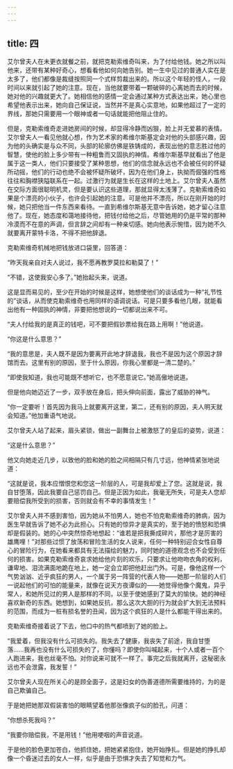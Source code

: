 ```yaml
---
---
---
```

title: 四
---




艾尔曾夫人在未更衣就餐之前，就把克勒索维奇叫来，为了付给他钱。她之所以叫他来，还带有某种好奇心，想看看他如何向她告别。她一生中见过的普通人实在是太多了，他们都像是裁缝按照同一个式样剪裁出来的。所以这个年轻的怪人，一段时间以来就引起了她的注意。现在，当他就要带着一颗破碎的心离她而去的时候，她对他的兴趣就更大了。她相信他的感情一定会通过某种方式表达出来，她心里也希望他表示出来，她向自己保证说，当然并不是真心实意地，如果他超过了一定的界线，那她只需要用一个眼神或者一句话就能把他阻止住的。

但是，克勒索维奇走进她房间的时候，却显得冷静而凶狠，脸上并无爱慕的表情。艾尔曾夫人一看见他就心想，作为艺术家的希维尔斯基定会对他的头部感兴趣，因为他的头确实是与众不同，头部的轮廓仿佛是铁铸成的，表现出他的意志胜过他的智慧，使他的脸上多少带有一种粗鲁而又固执的神情。希维尔斯基早就看出了他是属于这一类人，他们只要接受了某种思想，他们的信念就永远也不会被任何的怀疑所动摇，他们的行动也绝不会被怀疑所破坏，因为在他们身上，执拗而倔强的性格往往和胸襟狭隘联系在一起。过激行为就是生长在这样的土地上。艾尔曾夫人虽然在交际方面很聪明机灵，但是要认识这些道理，那就显得太浅薄了。克勒索维奇如果是个漂亮的小伙子，也许会引起她的注意。可是他并不漂亮，所以在刚开始的时候，她只把他当一件东西来看待。一直到希维尔斯基无意中告诉她，她才留心注意他了。现在，她态度和蔼地接待他，把钱付给他之后，尽管她用的仍是平常的那种冷漠而不在意的声调，但言辞之间却有一种亲切感。她向他表示惋惜，因为她不久就要离开蒙特卡洛，不得不把他辞退。

克勒索维奇机械地把钱放进口袋里，回答道：

“昨天我亲自对夫人说过，我不愿再教罗莫拉和勒莫了！”

“不错，这使我安心多了。”她抬起头来，说道。

这是显而易见的，至少在开始的时候是这样，她想使他们的谈话成为一种“礼节性的”谈话，从而使克勒索维奇也用同样的语调说话。可是只要多看他几眼，就能看出他有一种固执的神情，非要把他想说的一切都说出来不可。

“夫人付给我的是真正的钱吧，可不要把假钞票给我在路上用啊！”他说道。

“你这是什么意思？”

“我的意思是，夫人既不是因为要离开此地才辞退我，我也不是因为这个原因才辞馆而去。这里有别的原因，至于什么原因，你我心里都是一清二楚的。”

“即使我知道，我也可能既不想听它，也不愿意说它。”她高傲地说道。

但是他向她迈近了一步，双手放在身后，把头伸向前面，露出了威胁的神气。

“你一定要听！首先因为我马上就要离开这里，第二，还有别的原因，夫人明天就会知道。”他加重语气地说。

艾尔曾夫人站了起来，眉头紧锁，做出一副舞台上被激怒了的皇后的姿势，说道：

“这是什么意思？”

他又向她走近几步，以致他的脸和她的脸之间相隔只有几寸远，他神情紧张地说道：

“这就是说，我本应憎恨您和您这一阶层的人，可是我却爱上了您。这就是说，我自甘堕落，因此我要自己惩罚自己。但是正因为如此，我毫无所失，可是夫人您却要赔偿我所受到的损害，否则就会有不幸的事情发生！”

艾尔曾夫人并不感到害怕，因为她从不怕男人，她也不怕克勒索维奇的肺病，因为医生早就告诉了她不必为此担心。只有她的惊异才是真实的，至于她的愤怒和恐惧却是假装的。她的心中突然惊奇地想起：“谁若是把我撕成碎片，那他才是厉害的雄鹰哩！”对那些过惯了放荡和冒险生活的女人说来，任何一种特别迎合女性自尊心的冒险行为，在她看来都具有无法描绘的魅力，同时她的道德观念也不会受到任何的损害。如果克勒索维奇哀求她给他片刻的欢乐，只要求让他吻吻衣角的权利，谦卑地、泪流满面地跪在地上，她一定会立即把他赶出门外。可是，像他这样一个气势汹汹、近乎疯狂的男人，一个属于另一阵营的代表人物——她那一阶层的人们一说起他们的可怕的能量来，就像在说天方夜谭似的——她觉得他像个魔鬼，异乎常人，和她所见过的男人是那样的不同，以至于使她感到了莫大的愉快。她的神经喜欢新奇的东西。她想到，如果她反抗，那么这次大胆的行为就会扩大到无法预料的范围，而成为一桩有损名誉的丑闻，因为这个疯狂的人是什么都能干得出来的。

克勒索维奇接着说了下去，他口中的热气都喷到了她的脸上。

“我爱着，但我没有什么可损失的。我失去了健康，我丧失了前途，我自甘堕落……我再也没有什么可损失的了，你懂吗？即使你叫喊起来，十个人或者一百个人跑进来，我也丝毫不怕。对你说来可就不一样了。事完之后我就离开，这秘密永远也不会泄露，我发誓！”

艾尔曾夫人现在所关心的是顾全面子，这是妇女的伪善道德所需要维持的，为的是自己欺骗自己。

于是她把她那双假装害怕的眼睛望着他那张像疯子似的脸孔，问道：

“你想杀死我吗？”

“我要你赔偿我，不是用钱！”他用哽咽的声音说道。

于是他的脸色更加苍白，他抓住她，把她紧紧抱住，她开始挣扎。但是她的挣扎却像一个昏迷过去的女人一样，似乎是由于恐惧才失去了知觉和力气。